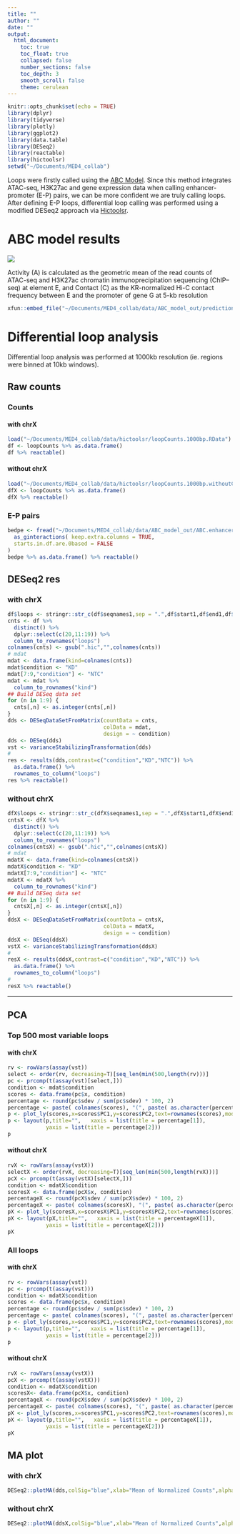 ```yaml
---
title: ""
author: ""
date: ""
output:
  html_document:
    toc: true
    toc_float: true
    collapsed: false
    number_sections: false
    toc_depth: 3
    smooth_scroll: false
    theme: cerulean
---
```


```r
knitr::opts_chunk$set(echo = TRUE)
library(dplyr)
library(tidyverse)
library(plotly)
library(ggplot2)
library(data.table)
library(DESeq2)
library(reactable)
library(hictoolsr)
setwd("~/Documents/MED4_collab")
```

Loops were firstly called using the [ABC Model](https://doi.org/10.1038/s41588-019-0538-0). Since this method integrates ATAC-seq, H3K27ac and gene expression data when calling enhancer-promoter (E-P) pairs, we can be more confident we are truly calling loops. After defining E-P loops, differential loop calling was performed using a modified DESeq2 approach via [Hictoolsr](https://github.com/EricSDavis/hictoolsr).

# ABC model results

![](~/Documents/MED4_collab/images/ABC_model.png)

Activity (A) is calculated as the geometric mean of the read counts of ATAC-seq and H3K27ac chromatin immunoprecipitation sequencing (ChIP–seq) at element E, and Contact (C) as the KR-normalized Hi-C contact frequency between E and the promoter of gene G at 5-kb resolution

```r
xfun::embed_file("~/Documents/MED4_collab/data/ABC_model_out/predictions/Enhancer_promoter_loops.csv")
```

# Differential loop analysis

Differential loop analysis was performed at 1000kb resolution (ie. regions were binned at 10kb windows).

## Raw counts {.tabset .tabset-pills}

### Counts {.tabset}

#### with chrX
```r
load("~/Documents/MED4_collab/data/hictoolsr/loopCounts.1000bp.RData")
df <- loopCounts %>% as.data.frame()
df %>% reactable()
```

#### without chrX
```r
load("~/Documents/MED4_collab/data/hictoolsr/loopCounts.1000bp.withoutChrX.RData")
dfX <- loopCounts %>% as.data.frame()
dfX %>% reactable()
```

### E-P pairs
```r
bedpe <- fread("~/Documents/MED4_collab/data/ABC_model_out/ABC.enhancer_promoter.bed2d") %>%
  as_ginteractions( keep.extra.columns = TRUE,
  starts.in.df.are.0based = FALSE
)
bedpe %>% as.data.frame() %>% reactable()
```

## DESeq2 res {.tabset}

### with chrX
```r
df$loops <- stringr::str_c(df$seqnames1,sep = ".",df$start1,df$end1,df$start2,df$end2)
cnts <- df %>%
  distinct() %>%
  dplyr::select(c(20,11:19)) %>%
  column_to_rownames("loops")
colnames(cnts) <- gsub(".hic","",colnames(cnts))
# mdat
mdat <- data.frame(kind=colnames(cnts))
mdat$condition <- "KD"
mdat[7:9,"condition"] <- "NTC"
mdat <- mdat %>%
  column_to_rownames("kind")
## Build DESeq data set
for (n in 1:9) {
  cnts[,n] <- as.integer(cnts[,n])
}
dds <- DESeqDataSetFromMatrix(countData = cnts,
                              colData = mdat,
                              design = ~ condition)
dds <- DESeq(dds)
vst <- varianceStabilizingTransformation(dds)
#
res <- results(dds,contrast=c("condition","KD","NTC")) %>%
  as.data.frame() %>%
  rownames_to_column("loops")
res %>% reactable()
```

### without chrX
```r
dfX$loops <- stringr::str_c(dfX$seqnames1,sep = ".",dfX$start1,dfX$end1,dfX$start2,dfX$end2)
cntsX <- dfX %>%
  distinct() %>%
  dplyr::select(c(20,11:19)) %>%
  column_to_rownames("loops")
colnames(cntsX) <- gsub(".hic","",colnames(cntsX))
# mdat
mdatX <- data.frame(kind=colnames(cntsX))
mdatX$condition <- "KD"
mdatX[7:9,"condition"] <- "NTC"
mdatX <- mdatX %>%
  column_to_rownames("kind")
## Build DESeq data set
for (n in 1:9) {
  cntsX[,n] <- as.integer(cntsX[,n])
}
ddsX <- DESeqDataSetFromMatrix(countData = cntsX,
                              colData = mdatX,
                              design = ~ condition)
ddsX <- DESeq(ddsX)
vstX <- varianceStabilizingTransformation(ddsX)
#
resX <- results(ddsX,contrast=c("condition","KD","NTC")) %>%
  as.data.frame() %>%
  rownames_to_column("loops")
#
resX %>% reactable()
```

---

## PCA {.tabset .tabset-pills}

### Top 500 most variable loops {.tabset}

#### with chrX
```r
rv <- rowVars(assay(vst))
select <- order(rv, decreasing=T)[seq_len(min(500,length(rv)))]
pc <- prcomp(t(assay(vst)[select,]))
condition <- mdat$condition
scores <- data.frame(pc$x, condition)
percentage <- round(pc$sdev / sum(pc$sdev) * 100, 2)
percentage <- paste( colnames(scores), "(", paste( as.character(percentage), "%", ")", sep="") )
p <- plot_ly(scores,x=scores$PC1,y=scores$PC2,text=rownames(scores),mode="markers",color=factor(condition),marker=list(size=11),colors = "Dark2")
p <- layout(p,title="",   xaxis = list(title = percentage[1]),
            yaxis = list(title = percentage[2]))
p
```

#### without chrX
```r
rvX <- rowVars(assay(vstX))
selectX <- order(rvX, decreasing=T)[seq_len(min(500,length(rvX)))]
pcX <- prcomp(t(assay(vstX)[selectX,]))
condition <- mdatX$condition
scoresX <- data.frame(pcX$x, condition)
percentageX <- round(pcX$sdev / sum(pcX$sdev) * 100, 2)
percentageX <- paste( colnames(scoresX), "(", paste( as.character(percentageX), "%", ")", sep="") )
pX <- plot_ly(scoresX,x=scoresX$PC1,y=scoresX$PC2,text=rownames(scores),mode="markers",color=factor(condition),marker=list(size=11),colors = "Dark2")
pX <- layout(pX,title="",   xaxis = list(title = percentageX[1]),
            yaxis = list(title = percentageX[2]))
pX
```

### All loops {.tabset}

#### with chrX
```r
rv <- rowVars(assay(vst))
pc <- prcomp(t(assay(vst)))
condition <- mdatX$condition
scores <- data.frame(pc$x, condition)
percentage <- round(pc$sdev / sum(pc$sdev) * 100, 2)
percentage <- paste( colnames(scores), "(", paste( as.character(percentage), "%", ")", sep="") )
p <- plot_ly(scores,x=scores$PC1,y=scores$PC2,text=rownames(scores),mode="markers",color=factor(condition),marker=list(size=11),colors = "Dark2")
p <- layout(p,title="",   xaxis = list(title = percentage[1]),
            yaxis = list(title = percentage[2]))
p
```

#### without chrX
```r
rvX <- rowVars(assay(vstX))
pcX <- prcomp(t(assay(vstX)))
condition <- mdatX$condition
scoresX<- data.frame(pcX$x, condition)
percentageX <- round(pcX$sdev / sum(pcX$sdev) * 100, 2)
percentageX <- paste( colnames(scores), "(", paste( as.character(percentageX), "%", ")", sep="") )
pX <- plot_ly(scores,x=scores$PC1,y=scores$PC2,text=rownames(scores),mode="markers",color=factor(condition),marker=list(size=11),colors = "Dark2")
pX <- layout(p,title="",   xaxis = list(title = percentageX[1]),
            yaxis = list(title = percentageX[2]))
pX
```

## MA plot {.tabset}

### with chrX
```r
DESeq2::plotMA(dds,colSig="blue",xlab="Mean of Normalized Counts",alpha=0.05,ylim=c(-6,6))
```

### without chrX
```r
DESeq2::plotMA(ddsX,colSig="blue",xlab="Mean of Normalized Counts",alpha=0.05,ylim=c(-6,6))
```
